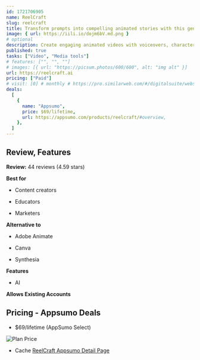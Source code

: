 ```yaml
---
id: 1721706905
name: ReelCraft
slug: reelcraft
title: Transform prompts into compelling animated stories with this generative AI platform
image: { url: https://iili.io/dojm6bV.md.png }
# optional
description: Create engaging animated videos with voiceovers, characters, and background musicEdit your animated video easily throughout the process with a customizable storyboard
published: true
tasks: ["Video", "Media tools"]
# features: ["", "", ""]
# images: [{ url: "https://picsum.photos/600/600", alt: "img alt" }]
url: https://reelcraft.ai
pricing: ["Paid"]
# visit: [0] # monthly # https://pro.similarweb.com/#/digitalsuite/websiteanalysis/home
deals:
  [
    {
      name: "Appsumo",
      price: $69/lifetime,
      url: https://appsumo.com/products/reelcraft/#overview,
    },
  ]
---
```


## Review, Features

**Review:** 44 reviews (4.59 stars)

**Best for**

- Content creators

- Educators

- Marketers

**Alternative to**

- Adobe Animate

- Canva

- Synthesia

**Features**

- AI

**Allows Existing Accounts**

## Pricing - Appsumo Deals

- $69/lifetime (AppSumo Select)

<Img src="https://iili.io/do8zi4S.png" alt="Plan Price" />

- Cache [ReelCraft Appsumo Detail Page](https://iili.io/do8ICZv.png)
